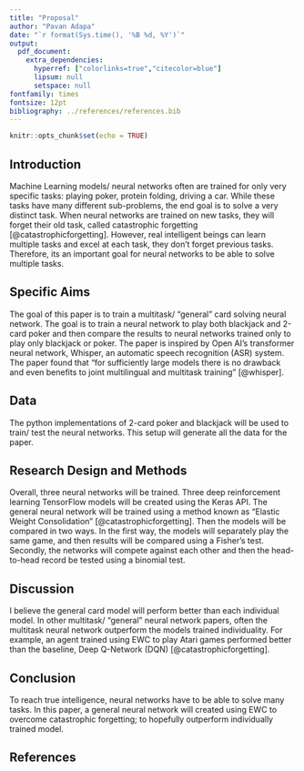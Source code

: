 ```yaml
---
title: "Proposal"
author: "Pavan Adapa"
date: "`r format(Sys.time(), '%B %d, %Y')`"
output: 
  pdf_document:
    extra_dependencies:
      hyperref: ["colorlinks=true","citecolor=blue"]
      lipsum: null
      setspace: null
fontfamily: times
fontsize: 12pt
bibliography: ../references/references.bib
---
```


```r
knitr::opts_chunk$set(echo = TRUE)
```

\doublespacing

## Introduction

Machine Learning models/ neural networks often are trained for only very specific tasks: playing poker, protein folding, driving a car. While these tasks have many different sub-problems, the end goal is to solve a very distinct task. When neural networks are trained on new tasks, they will forget their old task, called catastrophic forgetting [@catastrophicforgetting]. However, real intelligent beings can learn multiple tasks and excel at each task, they don't forget previous tasks. Therefore, its an important goal for neural networks to be able to solve multiple tasks.

## Specific Aims

The goal of this paper is to train a multitask/ "general" card solving neural network. The goal is to train a neural network to play both blackjack and 2-card poker and then compare the results to neural networks trained only to play only blackjack or poker. The paper is inspired by Open AI's transformer neural network, Whisper, an automatic speech recognition (ASR) system. The paper found that "for sufficiently large models there is no drawback and even benefits to joint multilingual and multitask training" [@whisper].

## Data

The python implementations of 2-card poker and blackjack will be used to train/ test the neural networks. This setup will generate all the data for the paper.

## Research Design and Methods

Overall, three neural networks will be trained. Three deep reinforcement learning TensorFlow models will be created using the Keras API. The general neural network will be trained using a method known as "Elastic Weight Consolidation" [@catastrophicforgetting]. Then the models will be compared in two ways. In the first way, the models will separately play the same game, and then results will be compared using a Fisher's test. Secondly, the networks will compete against each other and then the head-to-head record be tested using a binomial test.

## Discussion

I believe the general card model will perform better than each individual model. In other multitask/ "general" neural network papers, often the multitask neural network outperform the models trained individuality. For example, an agent trained using EWC to play Atari games performed better than the baseline, Deep Q-Network (DQN) [@catastrophicforgetting].

## Conclusion

To reach true intelligence, neural networks have to be able to solve many tasks. In this paper, a general neural network will created using EWC to overcome catastrophic forgetting; to hopefully outperform individually trained model.

## References
